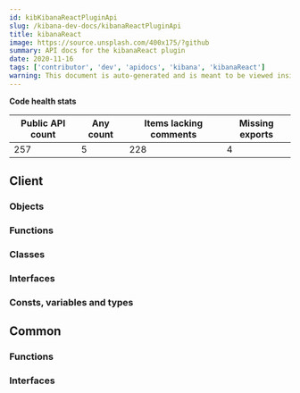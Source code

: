 ```yaml
---
id: kibKibanaReactPluginApi
slug: /kibana-dev-docs/kibanaReactPluginApi
title: kibanaReact
image: https://source.unsplash.com/400x175/?github
summary: API docs for the kibanaReact plugin
date: 2020-11-16
tags: ['contributor', 'dev', 'apidocs', 'kibana', 'kibanaReact']
warning: This document is auto-generated and is meant to be viewed inside our experimental, new docs system. Reach out in #docs-engineering for more info.
---
```






**Code health stats**

| Public API count  | Any count | Items lacking comments | Missing exports | 
|-------------------|-----------|------------------------|-----------------|
| 257 | 5 | 228 | 4 |

## Client

### Objects
<DocDefinitionList data={kibanaReactObj.client.objects}/>

### Functions
<DocDefinitionList data={kibanaReactObj.client.functions}/>

### Classes
<DocDefinitionList data={kibanaReactObj.client.classes}/>

### Interfaces
<DocDefinitionList data={kibanaReactObj.client.interfaces}/>

### Consts, variables and types
<DocDefinitionList data={kibanaReactObj.client.misc}/>

## Common

### Functions
<DocDefinitionList data={kibanaReactObj.common.functions}/>

### Interfaces
<DocDefinitionList data={kibanaReactObj.common.interfaces}/>

